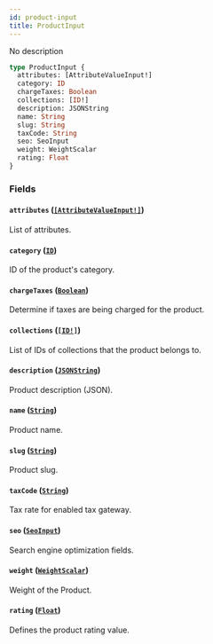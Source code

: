```yaml
---
id: product-input
title: ProductInput
---
```


No description

```graphql
type ProductInput {
  attributes: [AttributeValueInput!]
  category: ID
  chargeTaxes: Boolean
  collections: [ID!]
  description: JSONString
  name: String
  slug: String
  taxCode: String
  seo: SeoInput
  weight: WeightScalar
  rating: Float
}
```

### Fields

#### `attributes` ([`[AttributeValueInput!]`](/docs/developer/api-reference/inputs/attribute-value-input))

List of attributes.

#### `category` ([`ID`](/docs/developer/api-reference/scalars/id))

ID of the product's category.

#### `chargeTaxes` ([`Boolean`](/docs/developer/api-reference/scalars/boolean))

Determine if taxes are being charged for the product.

#### `collections` ([`[ID!]`](/docs/developer/api-reference/scalars/id))

List of IDs of collections that the product belongs to.

#### `description` ([`JSONString`](/docs/developer/api-reference/scalars/json-string))

Product description (JSON).

#### `name` ([`String`](/docs/developer/api-reference/scalars/string))

Product name.

#### `slug` ([`String`](/docs/developer/api-reference/scalars/string))

Product slug.

#### `taxCode` ([`String`](/docs/developer/api-reference/scalars/string))

Tax rate for enabled tax gateway.

#### `seo` ([`SeoInput`](/docs/developer/api-reference/inputs/seo-input))

Search engine optimization fields.

#### `weight` ([`WeightScalar`](/docs/developer/api-reference/scalars/weight-scalar))

Weight of the Product.

#### `rating` ([`Float`](/docs/developer/api-reference/scalars/float))

Defines the product rating value.
